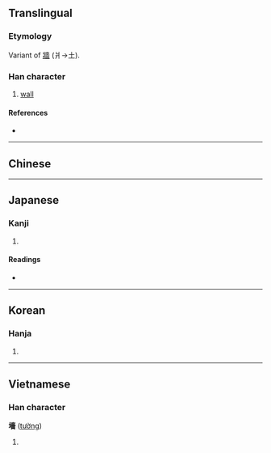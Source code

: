 {{character info/new}}
{{also|墙|牆}}
==Translingual==

===Etymology===
Variant of [[牆]] (爿→土).

{{Han compound|土|嗇|c1=s|c2=p|t1=soil|ls=psc}}

===Han character===
{{Han char|rn=32|rad=土|as=13|sn=16|four=44161|canj=GGOW|ids=⿰土嗇}}

# [[wall]]

====References====
* {{Han ref|kx=0239.300|dkj=05505|dj=0479.190|hdz=10490.140|uh=58BB|ud=22715}}

----

==Chinese==
{{zh-see|牆|v}}

----

==Japanese==

===Kanji===
{{ja-kanji|grade=|rs=土13}}

# {{defn|lang=ja|sort=土13}}

====Readings====
* {{ja-readings|on=[[しょう]] (shō)|kun=[[かき]] (kaki)}}

----

==Korean==

===Hanja===
{{ko-hanja|hangeul=장|rv=jang|mr=chang}}

# {{defn|lang=ko|sort=土13}}

----

==Vietnamese==

===Han character===
'''墻''' ([[tường]])

# {{defn|vi}}

{{cln|vi|Han tu}}